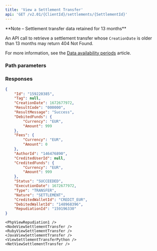 ```yaml
---
title: 'View a Settlement Transfer'  
api: 'GET /v2.01/{ClientId}/settlements/{SettlementId}'  
---
```


  

<Note>
**Note – Settlement transfer data retained for 13 months**

An API call to retrieve a settlement transfer whose `CreationDate` is older than 13 months may return 404 Not Found.

For more information, see the <a href="/api-reference/overview/data-availability-periods">Data availability periods</a> article.
</Note>

### Path parameters  

<SettlementId />  

### Responses  

<AccordionGroup><Accordion title="200">  

<IdResponse />  

<TagResponse />  

<CreationDateResponse />  

<ResultCodeResponse />  

<ResultMessageResponse />  

<DebitedFunds6Response />  

<Fees5Response />  

<AuthorIdResponse />  

<CreditedUserIdResponse />  

<CreditedFunds5Response />  

<Status2Response />  

<ExecutionDateResponse />  

<TypeResponse />  

<NatureResponse />  

<CreditedWalletId2Response />  

<DebitedWalletIdResponse />  

<RepudiationIdResponse /></Accordion></AccordionGroup>  

<ResponseExample>  

```json 200
{
    "Id": "159220385",
    "Tag": null,
    "CreationDate": 1672677972,
    "ResultCode": "000000",
    "ResultMessage": "Success",
    "DebitedFunds": {
        "Currency": "EUR",
        "Amount": 999
    },
    "Fees": {
        "Currency": "EUR",
        "Amount": 0
    },
    "AuthorId": "146476890",
    "CreditedUserId": null,
    "CreditedFunds": {
        "Currency": "EUR",
        "Amount": 999
    },
    "Status": "SUCCEEDED",
    "ExecutionDate": 1672677972,
    "Type": "TRANSFER",
    "Nature": "SETTLEMENT",
    "CreditedWalletId": "CREDIT_EUR",
    "DebitedWalletId": "148968396",
    "RepudiationId": "159196330"
}  
 ```  

</ResponseExample>  

<RequestExample>  
  
    <PhpViewRepudiation1 />
    <NodeViewSettlementTransfer />
    <RubyViewSettlementTransfer />
    <JavaViewSettlementTransfer />
    <ViewSettlementTransferPython />
    <NetViewSettlementTransfer />
</RequestExample>